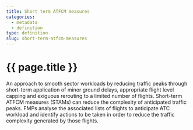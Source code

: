 ```yaml
---
title: Short term ATFCM measures
categories:
  - metadata
  - definition
type: definition
slug: short-term-atfcm-measures
---
```

# {{ page.title }}

An approach to smooth sector workloads by reducing traffic peaks through short-term application of minor ground delays, appropriate flight level capping and exiguous rerouting to a limited number of flights.
Short-term ATFCM measures (STAMs) can reduce the complexity of anticipated traffic peaks. FMPs analyse the associated lists of flights to anticipate ATC workload and identify actions to be taken in order to reduce the traffic complexity generated by those flights. 

